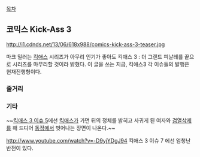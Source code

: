 [[목차]]

== 코믹스 Kick-Ass 3 ==
http://i1.cdnds.net/13/06/618x988/comics-kick-ass-3-teaser.jpg

마크 밀러는 [[킥애스]] 시리즈가 아무리 인기가 좋아도 킥애스 3 : 더 그랜드 피날레를 끝으로 시리즈를 마무리할 것이라 밝혔다. 이 글을 쓰는 지금, 킥애스3 각 이슈들의 발행은 현재진행형이다.

=== 줄거리 ===

=== 기타 ===
~~[http://www.youtube.com/watch?v=Sa1e0jh08nw 킥애스 3 이슈 5]에선 [[킥애스]]가 가면 뒤의 정체를 밝히고 사귀게 된 여자와 [[검열삭제]]를 해 드디어 [[동정]]에서 벗어나는 장면이 나온다.~~

http://www.youtube.com/watch?v=-D9yjYDgJ94 킥애스 3 이슈 7 에선 엄청난 반전이 있다. 

